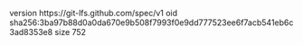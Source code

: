 version https://git-lfs.github.com/spec/v1
oid sha256:3ba97b88d0a0da670e9b508f7993f0e9dd777523ee6f7acb541eb6c3ad8353e8
size 752
